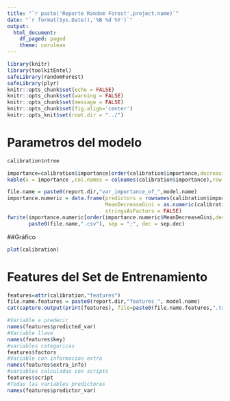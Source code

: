 ---
title: "`r paste('Reporte Random Forest',project.name)`"
date: "`r format(Sys.Date(),'%B %d %Y')`"
output:
  html_document:
    df_paged: paged
    theme: cerulean
---


```{r setup,echo=FALSE,warning=FALSE,message=FALSE,include=FALSE}
library(knitr)
library(toolkitEntel)
safeLibrary(randomForest)
safeLibrary(plyr)
knitr::opts_chunk$set(echo = FALSE)
knitr::opts_chunk$set(warning = FALSE)
knitr::opts_chunk$set(message = FALSE)
knitr::opts_chunk$set(fig.align='center')
knitr::opts_knit$set(root.dir = "../")

```

# Parametros del modelo

```{r ,echo=TRUE}
calibration$ntree
```

```{r }
importance=calibration$importance[order(calibration$importance,decreasing = T),]
kable(x = importance ,col.names = colnames(calibration$importance),row.names = T,align = c('l','r'))
```

```{r, include = FALSE}
file.name = paste0(report.dir,"var_importance_of_",model.name)
importance.numeric = data.frame(predictors = rownames(calibration$importance),
                                MeanDecreaseGini = as.numeric(calibration$importance),
                                stringsAsFactors = FALSE)
fwrite(importance.numeric[order(importance.numeric$MeanDecreaseGini,decreasing = T),],
       paste0(file.name,".csv"), sep = ";", dec = sep.dec)
```

##Gráfico 
```{r }
plot(calibration)
```

# Features del Set de Entrenamiento 
```{r }
features=attr(calibration,"features")
file.name.features = paste0(report.dir,"features_", model.name)
cat(capture.output(print(features), file=paste0(file.name.features,".txt")))
```
```{r ,echo=TRUE}
#Variable a predecir
names(features$predicted_var)
#Variable llave
names(features$key)
#variables categoricas 
features$factors
#Variable con informacion extra
names(features$extra_info)
#variables calculadas con scripts
features$script
#Todas las variables predictoras 
names(features$predictor_var)

```

